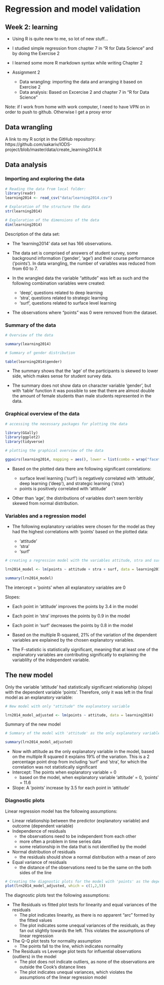 # Regression and model validation

## Week 2: learning 

* Using R is quite new to me, so lot of new stuff...
* I studied simple regression from chapter 7 in  "R for Data Science" and by doing the Exercise 2
* I learned some more R markdown syntax while writing Chapter 2

* Assignment 2
  + Data wrangling: importing the data and arranging it based on Exercise 2
  + Data analysis: Based on Excercise 2 and chapter 7 in  "R for Data Science"

Note: if I work from home with work computer, I need to have VPN on in order to push to github. Otherwise I get a proxy error

## Data wrangling

A link to my R script in the GitHub repository:
https://github.com/sakariv/IODS-project/blob/master/data/create_learning2014.R

## Data analysis 

### Importing and exploring the data

```r
# Reading the data from local folder:
library(readr)
learning2014 <- read_csv("data/learning2014.csv")

# Exploration of the structure the data
str(learning2014)

# Exploration of the dimensions of the data
dim(learning2014)
```
Description of the data set:

* The 'learning2014' data set has 166 observations.

* The data set is comprised of answers of student survey, some background information ('gender', 'age') and their course performance ('points'). In data wrangling, the number of variables was reduced from from 60 to 7. 

* In the wrangled data the variable "attitude" was left as such and the following combination variables were created: 

  + 'deep', questions related to deep learning
  + 'stra', questions related to strategic learning
  + 'surf', questions related to surface level learning

* The observations where "points" was 0 were removed from the dataset.

### Summary of the data

```r
# Overview of the data

summary(learning2014)

# Summary of gender distribution

table(learning2014$gender)

```
* The summary shows that the 'age' of the participants is skewed to lower side, which makes sense for student survey data. 

* The summary does not show data on character variable 'gender', but with 'table' function it was possible to see that there are almost double the amount of female students than male students represented in the data.

### Graphical overview of the data

```r
# accessing the necessary packages for plotting the data

library(GGally)
library(ggplot2)
library(tidyverse)

# plotting the graphical overview of the data

ggpairs(learning2014, mapping = aes(), lower = list(combo = wrap("facethist", bins = 20)))
```

* Based on the plotted data there are following significant correlations:

  + surface level learning ('surf') is negatively correlated with 'attitude', deep learning ('deep'), and strategic learning ('stra')
  + points is positively correlated with 'attitude' 

* Other than 'age', the distributions of variables don't seem terribly skewed from normal distribution.

### Variables and a regression model

* The following explanatory variables were chosen for the model as they had the highest correlations with 'points' based on the plotted data:

  + 'attitude'
  + 'stra'
  + 'surf'

```r
# creating a regression model with the variables attitude, stra and surf

lrn2014_model <- lm(points ~ attitude + stra + surf, data = learning2014)

summary(lrn2014_model)

```
The intercept = 'points' when all explanatory variables are 0

Slopes:

  + Each point in 'attitude' improves the points by 3.4 in the model
  + Each point in 'stra' improves the points by 0.9 in the model
  + Each point in 'surf' decreases the points by 0.8 in the model

* Based on the multiple R-squared, 21% of the variation of the dependent variables are explained by the chosen explanatory variables.

* The F-statistic is statistically significant, meaning that at least one of the explanatory variables are contributing significatly to explaining the variablilty of the independent variable.

## The new model

Only the variable 'attitude' had statistically significant relationship (slope) with the dependent variable 'points'. Therefore, only it was left in the final model as an explanatory variable:
```r
# New model with only "attitude" the explanatory variable

lrn2014_model_adjusted <- lm(points ~ attitude, data = learning2014)

```

Summary of the new model
```r
# Summary of the model with 'attitude' as the only explanatory variable

summary(lrn2014_model_adjusted)

```

* Now with attitude as the only explanatory variable in the model, based on the multiple R squared it explains 19% of the variation. This is a 2 percentage point drop from including 'surf' and 'stra', for which the correlation was not statistically significant
* Intercept: The points when explanatory variable = 0
  + based on the model, when explanatory variable 'attitude' = 0, 'points' = 11.6 
* Slope: A 'points' increase by 3.5 for each point in 'attitude'

### Diagnostic plots

Linear regression model has the following assumptions:

* Linear relationship between the predictor (explanatory variable) and outcome (dependent variable)
* Independence of residuals
  + the observations need to be independent from each other
  + more often a problem in time series data
  + some relationship in the data that is not identified by the model 
* Normal distribution of residuals
  + the residuals should show a normal distribution with a mean of zero
* Equal variance of residuals
  + the distance of the observations need to be the same on the both sides of the line
  
```r
# Creating the diagnostic plots for the model with 'points' as the dependent and 'attitude' as the explanatory variable 
plot(lrn2014_model_adjusted, which = c(1,2,5))

```

The diagnostic plots test the following assumptions:

* The Residuals vs fitted plot tests for linearity and equal variances of the residuals
  + The plot indicates linearity, as there is no apparent "arc" formed by the fitted values
  + The plot indicates some unequal variances of the residuals, as they fan out slightly towards the left. This violates the assumptions of linear regression

* The Q-Q plot tests for normality assumption
  + The points fall to the line, which indicates normality

* The Residuals vs Leverage plot tests for influential observations (outliers) in the model 
  + The plot does not indicate outliers, as none of the observations are outside the Cook's distance lines
  + The plot indicates unequal variances, which violates the assumptions of the linear regression model